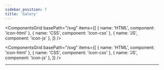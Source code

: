 ```yaml
---
sidebar_position: 7
title: 'Galery'
---
```


<ComponentsGrid
  basePath="/svg"
  items={[
    { name: 'HTML', component: 'icon-html' },
    { name: 'CSS', component: 'icon-css' },
    { name: 'JS', component: 'icon-js' },
  ]}
/>

<ComponentsGrid
  basePath="/svg"
  items={[
    { name: 'HTML', component: 'icon-html' },
    { name: 'CSS', component: 'icon-css' },
    { name: 'JS', component: 'icon-js' },
  ]}
/>

<hr />